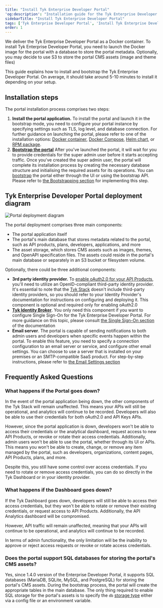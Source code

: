 ```yaml
---
title: "Install Tyk Enterprise Developer Portal"
'og:description': "Installation guide for the Tyk Enterprise Developer Portal"
sidebarTitle: "Install Tyk Enterprise Developer Portal"
tags: ['Tyk Enterprise Developer Portal', 'Install Tyk Enterprise Developer Portal', 'Bootstrap Tyk Enterprise Developer Portal']
order: 1
---
```


We deliver the Tyk Enterprise Developer Portal as a Docker container. To  install Tyk Enterprise Developer Portal, you need to launch the Docker image for the portal with a database to store the portal metadata.
Optionally, you may decide to use S3 to store the portal CMS assets (image and theme files)

This guide explains how to install and bootstrap the Tyk Enterprise Developer Portal. On average, it should take around 5-10 minutes to install it depending on your setup.

##  Installation steps
The portal installation process comprises two steps:
1. **Install the portal application.** To install the portal and launch it in the bootstrap mode, you need to configure your portal instance by specifying settings such as TLS, log level, and database connection.
For further guidance on launching the portal, please refer to one of the installation options: [Docker container](/product-stack/tyk-enterprise-developer-portal/deploy/install-tyk-enterprise-portal/install-portal-using-docker), [Docker Compose](/product-stack/tyk-enterprise-developer-portal/deploy/install-tyk-enterprise-portal/install-portal-using-docker-compose), [Helm chart](/product-stack/tyk-enterprise-developer-portal/deploy/install-tyk-enterprise-portal/install-portal-using-helm), or [RPM package](/product-stack/tyk-enterprise-developer-portal/deploy/install-tyk-enterprise-portal/install-portal-using-rpm).
2. **[Bootstrap the portal](/product-stack/tyk-enterprise-developer-portal/deploy/bootstrapping-portal)** After you've launched the portal, it will wait for you to provide credentials for the super admin user before it starts accepting traffic.
Once you've created the super admin user, the portal will complete its installation process by creating the necessary database structure and initialising the required assets for its operations. You can [bootstrap](/product-stack/tyk-enterprise-developer-portal/deploy/bootstrapping-portal) the portal either through the UI or using the bootstrap API.
Please refer to [the Bootstrapping section](/product-stack/tyk-enterprise-developer-portal/deploy/bootstrapping-portal) for implementing this step.

## Tyk Enterprise Developer Portal deployment diagram
<img src="/img/dashboard/portal-management/enterprise-portal/portal-deployment-diagram.png" alt="Portal deployment diagram" />
<br/>

The portal deployment comprises three main components:
- The portal application itself
- The portal's main database that stores metadata related to the portal, such as API products, plans, developers, applications, and more
- The asset storage, which stores CMS assets such as images, themes, and OpenAPI specification files. The assets could reside in the portal's main database or separately in an S3 bucket or filesystem volume.

Optionally, there could be three additional components:
- **3rd party identity provider.** To [enable oAuth2.0 for your API Products](/content/tyk-stack/tyk-developer-portal/enterprise-developer-portal/api-access/dynamic-client-registration.md), you'll need to utilize an OpenID-compliant third-party identity provider.
It's essential to note that the [Tyk Stack](/content/tyk-stack.md) doesn't include third-party identity providers, so you should refer to your Identity Provider's documentation for instructions on configuring and deploying it.
This component is optional and required only for enabling oAuth2.0
- **[Tyk Identity Broker](/content/tyk-identity-broker/getting-started.md)**. You only need this component if you want to configure Single Sign-On for the Tyk Enterprise Developer Portal.
For more guidance on this topic, please consult [the Single Sign-On section](/content/tyk-stack/tyk-developer-portal/enterprise-developer-portal/managing-access/enable-sso.md) of the documentation
- **Email server**. The portal is capable of sending notifications to both admin users and developers when specific events happen within the portal.
To enable this feature, you need to specify a connection configuration to an email server or service, and configure other email settings.
You can choose to use a server that is installed on your premises or an SMTP-compatible SaaS product.
For step-by-step instructions, please refer to [the Email Settings section](/content/tyk-stack/tyk-developer-portal/enterprise-developer-portal/customise-enterprise-portal/full-customisation/email-customization.md)

## Frequently Asked Questions
### What happens if the Portal goes down?
In the event of the portal application being down, the other components of the Tyk Stack will remain unaffected.
This means your APIs will still be operational, and analytics will continue to be recorded.
Developers will also be able to use their credentials for both oAuth2.0 and API Keys APIs.

However, since the portal application is down, developers won't be able to access their credentials or the analytical dashboard, request access to new API Products, or revoke or rotate their access credentials.
Additionally, admin users won't be able to use the portal, whether through its UI or APIs.
This means you won't be able to create, change, or remove any item managed by the portal, such as developers, organizations, content pages, API Products, plans, and more.

Despite this, you still have some control over access credentials.
If you need to rotate or remove access credentials, you can do so directly in the Tyk Dashboard or in your identity provider.

### What happens if the Dashboard goes down?
If the Tyk Dashboard goes down, developers will still be able to access their access credentials, but they won't be able to rotate or remove their existing credentials, or request access to API Products.
Additionally, the API Analytics dashboard will be compromised.

However, API traffic will remain unaffected, meaning that your APIs will continue to be operational, and analytics will continue to be recorded.

In terms of admin functionality, the only limitation will be the inability to approve or reject access requests or revoke or rotate access credentials.


### Does the portal support SQL databases for storing the portal's CMS assets?
Yes, since 1.4.0 version of the Enterprise Developer Portal, it supports SQL databases (MariaDB, SQLite, MySQL, and PostgreSQL) for storing the portal's CMS assets.
During the bootstrap process, the portal will create the appropriate tables in the main database. The only thing required to enable SQL storage for the portal's assets is to specify the `db` [storage type](/product-stack/tyk-enterprise-developer-portal/deploy/configuration#portal_storage) either via a config file or an environment variable.